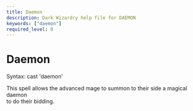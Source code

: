 ```yaml
---
title: Daemon
description: Dark Wizardry help file for DAEMON
keywords: ["daemon"]
required_level: 0
---
```


# Daemon

Syntax: cast 'daemon'  

This spell allows the advanced mage to summon to their side a magical daemon  
to do their bidding.